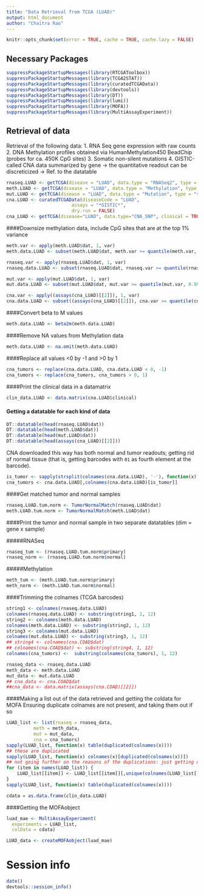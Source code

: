 ```yaml
---
title: "Data Retrieval from TCGA (LUAD)"
output: html_document
author: "Chaitra Rao"
---
```


```r
knitr::opts_chunk$set(error = TRUE, cache = TRUE, cache.lazy = FALSE)
```

## Necessary Packages

```r
suppressPackageStartupMessages(library(RTCGAToolbox))
suppressPackageStartupMessages(library(TCGA2STAT))
suppressPackageStartupMessages(library(curatedTCGAData))
suppressPackageStartupMessages(library(devtools))
suppressPackageStartupMessages(library(DT))
suppressPackageStartupMessages(library(lumi))
suppressPackageStartupMessages(library(MOFA))
suppressPackageStartupMessages(library(MultiAssayExperiment))
```

## Retrieval of data

Retrieval of the following data:
1. RNA Seq gene expression with raw counts
2. DNA Methylation profiles obtained via HumanMethylation450 BeadChip (probes for ca. 450K CpG sites)
3. Somatic non-silent mutations
4. GISTIC-called CNA data summarized by gene -> the quantitative readout can be discreticized -> Ref. to the datatable

```r
rnaseq.LUAD <- getTCGA(disease = "LUAD", data.type = "RNASeq2", type = "count")
meth.LUAD <- getTCGA(disease = "LUAD", data.type = "Methylation", type = "450K")
mut.LUAD <- getTCGA(disease = "LUAD", data.type = "Mutation", type = "somatic")
cna.LUAD <- curatedTCGAData(diseaseCode = "LUAD",
                        assays = "*GISTIC*",
                        dry.run = FALSE)
cna_LUAD <- getTCGA(disease="LUAD", data.type="CNA_SNP", clinical = TRUE)

```

####Downsize methylation data, include CpG sites that are at the top 1% variance

```r
meth.var <- apply(meth.LUAD$dat, 1, var)
meth.data.LUAD <- subset(meth.LUAD$dat, meth.var >= quantile(meth.var, 0.99, na.rm=T) & !is.na(meth.var))

```

```r
rnaseq.var <- apply(rnaseq.LUAD$dat, 1, var)
rnaseq.data.LUAD <- subset(rnaseq.LUAD$dat, rnaseq.var >= quantile(rnaseq.var, 0.99, na.rm=T) & !is.na(rnaseq.var))

```

```r
mut.var <- apply(mut.LUAD$dat, 1, var)
mut.data.LUAD <- subset(mut.LUAD$dat, mut.var >= quantile(mut.var, 0.99, na.rm=T) & !is.na(mut.var))

```

```r
cna.var <- apply((assays(cna_LUAD)[[2]]), 1, var)
cna.data.LUAD <- subset((assays(cna_LUAD)[[2]]), cna.var >= quantile(cna.var, 0.99, na.rm=T) & !is.na(cna.var))

```


####Convert beta to M values

```r
meth.data.LUAD <- beta2m(meth.data.LUAD)
```

####Remove NA values from Methylation data

```r
meth.data.LUAD <- na.omit(meth.data.LUAD)
```

####Replace all values <0 by -1 and >0 by 1

```r
cna_tumors <- replace(cna.data.LUAD, cna.data.LUAD < 0, -1)
cna_tumors <- replace(cna_tumors, cna_tumors > 0, 1)
```

####Print the clinical data in a datamatrix

```r
clin_data.LUAD <- data.matrix(cna.LUAD$clinical)
```

#### Getting a datatable for each kind of data

```r
DT::datatable(head(rnaseq.LUAD$dat))
DT::datatable(head(meth.LUAD$dat))
DT::datatable(head(mut.LUAD$dat))
DT::datatable(head(assays(cna_LUAD)[[2]]))
```

CNA downloaded this way has both normal and tumor readouts; getting rid of normal tissue (that is, getting barcodes with `01` as fourth element at the barcode).

```r
is_tumor <- sapply(strsplit(colnames(cna.data.LUAD), '-'), function(x) return(grepl('^01', x[4])))
cna_tumors <- cna.data.LUAD[,colnames(cna.data.LUAD)[is_tumor]]
```

####Get matched tumor and normal samples

```r
rnaseq.LUAD.tum.norm <- TumorNormalMatch(rnaseq.LUAD$dat)
meth.LUAD.tum.norm <- TumorNormalMatch(meth.LUAD$dat)

```

####Print the tumor and normal sample in two separate datatables (dim = gene x sample)

#####RNASeq

```r
rnaseq_tum <- (rnaseq.LUAD.tum.norm$primary)
rnaseq_norm <- (rnaseq.LUAD.tum.norm$normal)
```

#####Methylation

```r
meth_tum <- (meth.LUAD.tum.norm$primary)
meth_norm <- (meth.LUAD.tum.norm$normal)
```

####Trimming the colnames (TCGA barcodes)

```r
string1 <- colnames(rnaseq.data.LUAD)
colnames(rnaseq.data.LUAD) <- substring(string1, 1, 12)
string2 <- colnames(meth.data.LUAD)
colnames(meth.data.LUAD) <- substring(string2, 1, 12)
string3 <- colnames(mut.data.LUAD)
colnames(mut.data.LUAD) <- substring(string3, 1, 12)
## string4 <- colnames(cna.COAD$dat)
## colnames(cna.COAD$dat) <- substring(string4, 1, 12)
colnames(cna_tumors) <-  substring(colnames(cna_tumors), 1, 12)

```


```r
rnaseq_data <- rnaseq.data.LUAD
meth_data <- meth.data.LUAD
mut_data <- mut.data.LUAD
## cna_data <- cna.COAD$dat
##cna_data <- data.matrix(assays(cna.COAD)[[2]])

```

####Making a list out of the data retrieved and getting the coldata for MOFA
Ensuring duplicate colnames are not present, and taking them out if so

```r
LUAD_list <- list(rnaseq = rnaseq_data,
          meth = meth_data,
          mut = mut_data,
          cna = cna_tumors)
sapply(LUAD_list, function(x) table(duplicated(colnames(x))))
## these are duplicated
sapply(LUAD_list, function(x) colnames(x)[duplicated(colnames(x))])
## not going further on the reasons of the duplications: just getting unique stuff
for (item in names(LUAD_list)) {
    LUAD_list[[item]] <- LUAD_list[[item]][,unique(colnames(LUAD_list[[item]]))]
}
sapply(LUAD_list, function(x) table(duplicated(colnames(x))))
```

```r
cdata = as.data.frame(clin_data.LUAD)
```

####Getting the MOFAobject

```r
luad_mae <- MultiAssayExperiment(
  experiments = LUAD_list, 
  colData = cdata)

LUAD_data <- createMOFAobject(luad_mae)

```

# Session info

```r
date()
devtools::session_info()
```




